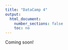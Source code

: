 ```yaml
---
title: "DataCamp 4"
output:
  html_document:
    number_sections: false
    toc: no
---
```


Coming soon!

